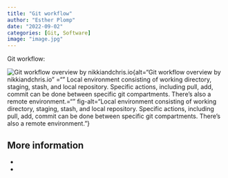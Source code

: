 ```yaml
---
title: "Git workflow"
author: "Esther Plomp"
date: "2022-09-02"
categories: [Git, Software]
image: "image.jpg"
---
```


Git workflow:

![Git workflow overview by nikkiandchris.io](https://pbs.twimg.com/media/FluugetagAIuMJf?format=jpg&name=large){alt="Git workflow overview by nikkiandchris.io" ="" Local environment consisting of working directory, staging, stash, and local repository. Specific actions, including pull, add, commit can be done between specific git compartments. There's also a remote environment.="" fig-alt="Local environment consisting of working directory, staging, stash, and local repository. Specific actions, including pull, add, commit can be done between specific git compartments. There's also a remote environment."}

## More information

-   

-   
